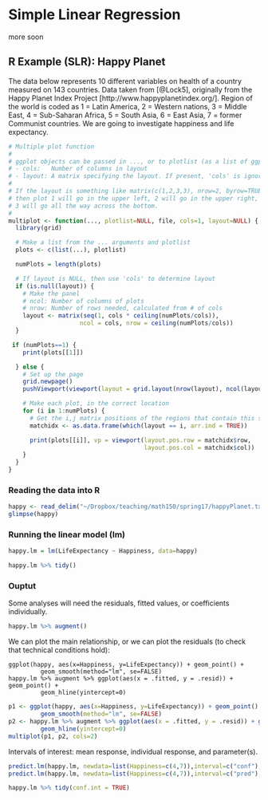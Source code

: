 # Simple Linear Regression

more soon



## R Example (SLR): Happy Planet  
  

The data below represents 10 different variables on health of a country measured on 143 countries.  Data taken from [@Lock5], originally from the Happy Planet Index Project [http://www.happyplanetindex.org/].  Region of the world is coded as 1 = Latin America, 2 = Western nations, 3 = Middle East, 4 = Sub-Saharan Africa, 5 = South Asia, 6 = East Asia, 7 = former Communist countries.  We are going to investigate happiness and life expectancy.  

```r
# Multiple plot function
#
# ggplot objects can be passed in ..., or to plotlist (as a list of ggplot objects)
# - cols:   Number of columns in layout
# - layout: A matrix specifying the layout. If present, 'cols' is ignored.
#
# If the layout is something like matrix(c(1,2,3,3), nrow=2, byrow=TRUE),
# then plot 1 will go in the upper left, 2 will go in the upper right, and
# 3 will go all the way across the bottom.
#
multiplot <- function(..., plotlist=NULL, file, cols=1, layout=NULL) {
  library(grid)

  # Make a list from the ... arguments and plotlist
  plots <- c(list(...), plotlist)

  numPlots = length(plots)

  # If layout is NULL, then use 'cols' to determine layout
  if (is.null(layout)) {
    # Make the panel
    # ncol: Number of columns of plots
    # nrow: Number of rows needed, calculated from # of cols
    layout <- matrix(seq(1, cols * ceiling(numPlots/cols)),
                    ncol = cols, nrow = ceiling(numPlots/cols))
  }

 if (numPlots==1) {
    print(plots[[1]])

  } else {
    # Set up the page
    grid.newpage()
    pushViewport(viewport(layout = grid.layout(nrow(layout), ncol(layout))))

    # Make each plot, in the correct location
    for (i in 1:numPlots) {
      # Get the i,j matrix positions of the regions that contain this subplot
      matchidx <- as.data.frame(which(layout == i, arr.ind = TRUE))

      print(plots[[i]], vp = viewport(layout.pos.row = matchidx$row,
                                      layout.pos.col = matchidx$col))
    }
  }
}
```

### Reading the data into R
```r
happy <- read_delim("~/Dropbox/teaching/math150/spring17/happyPlanet.txt", delim="\t")
glimpse(happy)  
```


### Running the linear model (lm)

```r
happy.lm = lm(LifeExpectancy ~ Happiness, data=happy) 

happy.lm %>% tidy()
```

### Ouptut

Some analyses will need the residuals, fitted values, or coefficients individually.
```r
happy.lm %>% augment()
```


We can plot the main relationship, or we can plot the residuals (to check that technical conditions hold):
```
ggplot(happy, aes(x=Happiness, y=LifeExpectancy)) + geom_point() + 
         geom_smooth(method="lm", se=FALSE) 
happy.lm %>% augment %>% ggplot(aes(x = .fitted, y = .resid)) + geom_point() + 
         geom_hline(yintercept=0)
```

```r
p1 <- ggplot(happy, aes(x=Happiness, y=LifeExpectancy)) + geom_point() + 
         geom_smooth(method="lm", se=FALSE) 
p2 <- happy.lm %>% augment %>% ggplot(aes(x = .fitted, y = .resid)) + geom_point() +
         geom_hline(yintercept=0)
multiplot(p1, p2, cols=2)
```


Intervals of interest: mean response, individual response, and parameter(s).
```r
predict.lm(happy.lm, newdata=list(Happiness=c(4,7)),interval=c("conf"), level=.95)
predict.lm(happy.lm, newdata=list(Happiness=c(4,7)),interval=c("pred"), level=.95)

happy.lm %>% tidy(conf.int = TRUE)
```
  
  
  
  





